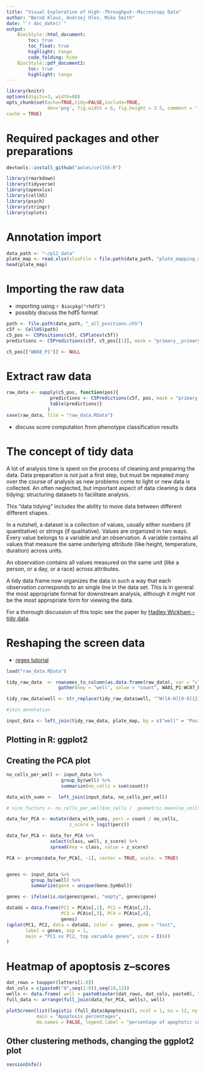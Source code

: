 ```yaml
---
title: "Visual Exploration of High--Throughput--Microscopy Data"
author: "Bernd Klaus, Andrzej Oles, Mike Smith"
date: "`r doc_date()`"
output: 
    BiocStyle::html_document:
        toc: true
        toc_float: true
        highlight: tango
        code_folding: hide
    BiocStyle::pdf_document2:
        toc: true
        highlight: tango
---
```



<!--
To compile this document
graphics.off();rm(list=ls());rmarkdown::render('Tutorial_HTM_2016.Rmd');purl('Tutorial_HTM_2016.Rmd')
pdf document
rmarkdown::render('Tutorial_HTM_2016.Rmd', BiocStyle::pdf_document())
-->

```r
library(knitr)
options(digits=3, width=80)
opts_chunk$set(echo=TRUE,tidy=FALSE,include=TRUE,
               dev='png', fig.width = 6, fig.height = 3.5, comment = '  ', dpi = 300,
cache = TRUE)
```



# Required packages and other preparations

```r
devtools::install_github("aoles/cellh5-R")
```

```r
library(rmarkdown)
library(tidyverse)
library(openxlsx)
library(cellh5)
library(psych)
library(stringr)
library(splots)
```

# Annotation import

```r
data_path <- "~/p12_data"
plate_map <- read.xlsx(xlsxFile = file.path(data_path, "plate_mapping.xlsx"))
head(plate_map)
```


# Importing the raw data

* importing using `r Biocpkg("rhdf5")`
* possibly discuss the hdf5 format

```r
path <- file.path(data_path, "_all_positions.ch5")
c5f <- CellH5(path)
c5_pos <- C5Positions(c5f, C5Plates(c5f))
predictions <- C5Predictions(c5f, c5_pos[[1]], mask = "primary__primary3", as = "name")

c5_pos[["WB08_P1"]] <- NULL

```


# Extract raw data

```r

raw_data <- sapply(c5_pos, function(pos){
                predictions <- C5Predictions(c5f, pos, mask = "primary__primary3", as = "name")
                table(predictions)}
               )                     
save(raw_data, file = "raw_data.RData")

```


* discuss score computation from phenotype classification results


# The concept of tidy data
A lot of analysis time is spent on the process of cleaning and preparing
the data. Data preparation is not just a first step, but must be
repeated many over the course of analysis as new problems come to light or new data is
collected. An often neglected, but important aspect of data cleaning is
data tidying: structuring datasets to facilitate analysis.


This "data tidying" includes the ability to move
data between different different shapes.


In a nutshell, a  dataset is a collection of values, usually either numbers
(if quantitative) or
strings (if qualitative). Values are organized in two ways. Every value belongs to a
variable and an observation. A variable contains all values that measure the same
underlying attribute (like height, temperature, duration) across units.

An observation contains all values measured on the same unit (like a person, or a day,
or a race) across attributes.

A tidy data frame now organizes the data in such a way that
each observation corresponds to an single line in the data set.
This is in general the most appropriate format for downstream analysis, although
it might not be the most appropriate form for viewing the data.

For a thorough discussion of this topic see the paper by
[Hadley Wickham - tidy data](\href{http://www.jstatsoft.org/v59/i10/paper).


# Reshaping the screen data

* [regex tutorial](http://www.zytrax.com/tech/web/regex.htm)


```r
load("raw_data.RData")

tidy_raw_data  <- rownames_to_column(as.data.frame(raw_data), var = "class") %>%
                   gather(key = "well", value = "count", WA01_P1:WC07_P1)

tidy_raw_data$well <- str_replace(tidy_raw_data$well, "^W([A-H][0-9]{2})_P1", "\\1_01")

#join annotation

input_data <- left_join(tidy_raw_data, plate_map, by = c("well" = "Position"))


```

## Plotting in R: ggplot2

## Creating the PCA plot

```r

no_cells_per_well <- input_data %>%
                    group_by(well) %>%
                    summarize(no_cells = sum(count))

data_with_sums <-  left_join(input_data, no_cells_per_well)

# size_factors <- no_cells_per_well$no_cells /  geometric.mean(no_cells_per_well$no_cells)          

data_for_PCA <- mutate(data_with_sums, perc = count / no_cells, 
                       z_score = logit(perc))

data_for_PCA <- data_for_PCA %>% 
                select(class, well, z_score) %>%
                spread(key = class, value = z_score)

PCA <- prcomp(data_for_PCA[, -1], center = TRUE, scale. = TRUE)


genes <- input_data %>%
         group_by(well) %>%
         summarize(gene = unique(Gene.Symbol))

genes <- ifelse(is.na(genes$gene), "empty", genes$gene)

dataGG = data.frame(PC1 = PCA$x[,1], PC2 = PCA$x[,2],
                    PC3 = PCA$x[,3], PC4 = PCA$x[,4],
                    genes)
(qplot(PC1, PC2, data = dataGG, color =  genes, geom = "text",
       label = genes, asp = 1,
       main = "PC1 vs PC2, top variable genes", size = I(6))
)

```


# Heatmap of apoptosis z--scores

```r
dat_rows = toupper(letters[1:8])
dat_cols = c(paste0("0",seq(1:9)),seq(10,12))
wells <- data.frame( well = paste0(outer(dat_rows, dat_cols, paste0), "_01"))
full_data <- arrange(full_join(data_for_PCA, wells), well)

plotScreen(list(logistic (full_data$Apoptosis)), ncol = 1, nx = 12, ny = 8, 
           main = "Apoptosis percentages",
           do.names = FALSE, legend.label = "percentage of apoptotic cells ", zrange = c(0,.4) )

```


## Other clustering methods, changing the ggplot2 plot



```r
sessionInfo()
```




